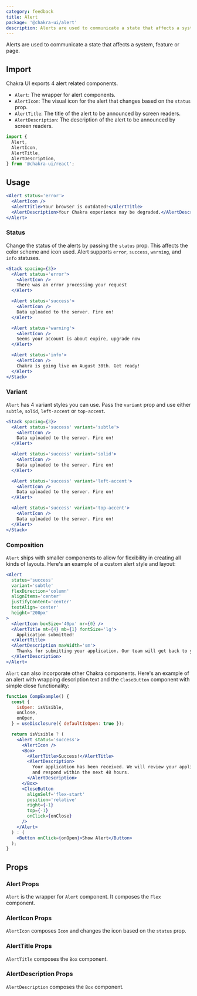 ```yaml
---
category: feedback
title: Alert
package: '@chakra-ui/alert'
description: Alerts are used to communicate a state that affects a system, feature or page.
---
```


Alerts are used to communicate a state that affects a system, feature or page.

## Import

Chakra UI exports 4 alert related components.

- `Alert`: The wrapper for alert components.
- `AlertIcon`: The visual icon for the alert that changes based on the `status`
  prop.
- `AlertTitle`: The title of the alert to be announced by screen readers.
- `AlertDescription`: The description of the alert to be announced by screen
  readers.

```js
import {
  Alert,
  AlertIcon,
  AlertTitle,
  AlertDescription,
} from '@chakra-ui/react';
```

## Usage

```jsx live
<Alert status='error'>
  <AlertIcon />
  <AlertTitle>Your browser is outdated!</AlertTitle>
  <AlertDescription>Your Chakra experience may be degraded.</AlertDescription>
</Alert>
```

### Status

Change the status of the alerts by passing the `status` prop. This affects the
color scheme and icon used. Alert supports `error`, `success`, `warning`, and
`info` statuses.

```jsx live
<Stack spacing={3}>
  <Alert status='error'>
    <AlertIcon />
    There was an error processing your request
  </Alert>

  <Alert status='success'>
    <AlertIcon />
    Data uploaded to the server. Fire on!
  </Alert>

  <Alert status='warning'>
    <AlertIcon />
    Seems your account is about expire, upgrade now
  </Alert>

  <Alert status='info'>
    <AlertIcon />
    Chakra is going live on August 30th. Get ready!
  </Alert>
</Stack>
```

### Variant

`Alert` has 4 variant styles you can use. Pass the `variant` prop and use either
`subtle`, `solid`, `left-accent` or `top-accent`.

```jsx live
<Stack spacing={3}>
  <Alert status='success' variant='subtle'>
    <AlertIcon />
    Data uploaded to the server. Fire on!
  </Alert>

  <Alert status='success' variant='solid'>
    <AlertIcon />
    Data uploaded to the server. Fire on!
  </Alert>

  <Alert status='success' variant='left-accent'>
    <AlertIcon />
    Data uploaded to the server. Fire on!
  </Alert>

  <Alert status='success' variant='top-accent'>
    <AlertIcon />
    Data uploaded to the server. Fire on!
  </Alert>
</Stack>
```

### Composition

`Alert` ships with smaller components to allow for flexibility in creating all
kinds of layouts. Here's an example of a custom alert style and layout:

```jsx live
<Alert
  status='success'
  variant='subtle'
  flexDirection='column'
  alignItems='center'
  justifyContent='center'
  textAlign='center'
  height='200px'
>
  <AlertIcon boxSize='40px' mr={0} />
  <AlertTitle mt={4} mb={1} fontSize='lg'>
    Application submitted!
  </AlertTitle>
  <AlertDescription maxWidth='sm'>
    Thanks for submitting your application. Our team will get back to you soon.
  </AlertDescription>
</Alert>
```

`Alert` can also incorporate other Chakra components. Here's an example of an
alert with wrapping description text and the `CloseButton` component with simple
close functionality:

```jsx live
function CompExample() {
  const {
    isOpen: isVisible,
    onClose,
    onOpen,
  } = useDisclosure({ defaultIsOpen: true });

  return isVisible ? (
    <Alert status='success'>
      <AlertIcon />
      <Box>
        <AlertTitle>Success!</AlertTitle>
        <AlertDescription>
          Your application has been received. We will review your application
          and respond within the next 48 hours.
        </AlertDescription>
      </Box>
      <CloseButton
        alignSelf='flex-start'
        position='relative'
        right={-1}
        top={-1}
        onClick={onClose}
      />
    </Alert>
  ) : (
    <Button onClick={onOpen}>Show Alert</Button>
  );
}
```

## Props

### Alert Props

`Alert` is the wrapper for `Alert` component. It composes the `Flex` component.

<PropsTable of='Alert' />

### AlertIcon Props

`AlertIcon` composes `Icon` and changes the icon based on the `status` prop.

### AlertTitle Props

`AlertTitle` composes the `Box` component.

### AlertDescription Props

`AlertDescription` composes the `Box` component.
